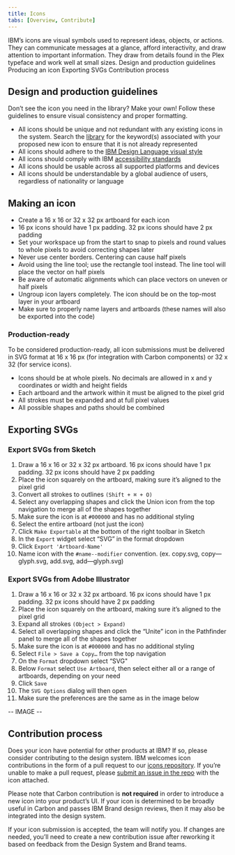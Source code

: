 ```yaml
---
title: Icons
tabs: [Overview, Contribute]
---
```



<PageDescription>
  IBM’s icons are visual symbols used to represent ideas, objects, or actions.
  They can communicate messages at a glance, afford interactivity, and draw
  attention to important information. They draw from details found in the Plex
  typeface and work well at small sizes.
</PageDescription>

<AnchorLinks>
  <AnchorLink>Design and production guidelines</AnchorLink>
  <AnchorLink>Producing an icon</AnchorLink>
  <AnchorLink>Exporting SVGs</AnchorLink>
  <AnchorLink>Contribution process</AnchorLink>
</AnchorLinks>

## Design and production guidelines

Don’t see the icon you need in the library? Make your own! Follow these guidelines to ensure visual consistency and proper formatting.

- All icons should be unique and not redundant with any existing icons in the system. Search the [library](https://www.carbondesignsystem.com/guidelines/iconography/library) for the keyword(s) associated with your proposed new icon to ensure that it is not already represented
- All icons should adhere to the [IBM Design Language visual style](https://w3.ibm.com/design/language/elements/icons/)
- All icons should comply with IBM [accessibility standards](https://www.carbondesignsystem.com/guidelines/accessibility/overview)
- All icons should be usable across all supported platforms and devices
- All icons should be understandable by a global audience of users, regardless of nationality or language

## Making an icon

- Create a 16 x 16 or 32 x 32 px artboard for each icon
- 16 px icons should have 1 px padding. 32 px icons should have 2 px padding
- Set your workspace up from the start to snap to pixels and round values to whole pixels to avoid correcting shapes later
- Never use center borders. Centering can cause half pixels
- Avoid using the line tool; use the rectangle tool instead. The line tool will place the vector on half pixels
- Be aware of automatic alignments which can place vectors on uneven or half pixels
- Ungroup icon layers completely. The icon should be on the top-most layer in your artboard
- Make sure to properly name layers and artboards (these names will also be exported into the code)

### Production-ready

To be considered production-ready, all icon submissions must be delivered in SVG format at 16 x 16 px (for integration with Carbon components) or 32 x 32 (for service icons).

- Icons should be at whole pixels. No decimals are allowed in x and y coordinates or width and height fields
- Each artboard and the artwork within it must be aligned to the pixel grid
- All strokes must be expanded and at full pixel values
- All possible shapes and paths should be combined

## Exporting SVGs

### Export SVGs from Sketch

1. Draw a 16 x 16 or 32 x 32 px artboard. 16 px icons should have 1 px padding. 32 px icons should have 2 px padding
1. Place the icon squarely on the artboard, making sure it’s aligned to the pixel grid
1. Convert all strokes to outlines `(Shift + ⌘ + O)`
1. Select any overlapping shapes and click the Union icon from the top navigation to merge all of the shapes together
1. Make sure the icon is at `#000000` and has no additional styling
1. Select the entire artboard (not just the icon)
1. Click `Make Exportable` at the bottom of the right toolbar in Sketch
1. In the `Export` widget select “SVG” in the format dropdown
1. Click `Export 'Artboard-Name'`
1. Name icon with the `#name--modifier` convention. (ex. copy.svg, copy—glyph.svg, add.svg, add—glyph.svg)

### Export SVGs from Adobe Illustrator

1. Draw a 16 x 16 or 32 x 32 px artboard. 16 px icons should have 1 px padding. 32 px icons should have 2 px padding
1. Place the icon squarely on the artboard, making sure it’s aligned to the pixel grid
1. Expand all strokes `(Object > Expand)`
1. Select all overlapping shapes and click the “Unite” icon in the Pathfinder panel to merge all of the shapes together
1. Make sure the icon is at `#000000` and has no additional styling
1. Select `File > Save a Copy…` from the top navigation
1. On the `Format` dropdown select “SVG"
1. Below `Format` select `Use Artboard`, then select either all or a range of artboards, depending on your need
1. Click `Save`
1. The `SVG Options` dialog will then open
1. Make sure the preferences are the same as in the image below

-- IMAGE --

## Contribution process

Does your icon have potential for other products at IBM? If so, please consider contributing to the design system. IBM welcomes icon contributions in the form of a pull request to our [icons repository](https://github.com/IBM/carbon-icons). If you’re unable to make a pull request, please [submit an issue in the repo](https://github.com/IBM/carbon-icons/issues/new) with the icon attached.

Please note that Carbon contribution is **not required** in order to introduce a new icon into your product’s UI. If your icon is determined to be broadly useful in Carbon and passes IBM Brand design reviews, then it may also be integrated into the design system.

If your icon submission is accepted, the team will notify you. If changes are needed, you’ll need to create a new contribution issue after reworking it based on feedback from the Design System and Brand teams.
